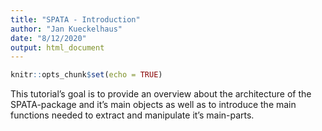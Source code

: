 ```yaml
---
title: "SPATA - Introduction"
author: "Jan Kueckelhaus"
date: "8/12/2020"
output: html_document
---
```


```r
knitr::opts_chunk$set(echo = TRUE)
```

This tutorial's goal is to provide an overview about the architecture of the SPATA-package and it's 
main objects as well as to introduce the main functions needed to extract and manipulate it's main-parts.










